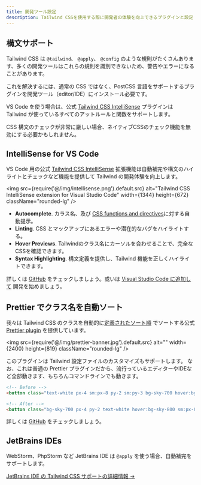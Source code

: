```yaml
---
title: 開発ツール設定
description: Tailwind CSSを使用する際に開発者の体験を向上できるプラグインと設定
---
```


## 構文サポート

Tailwind CSS は `@tailwind`、 `@apply`、 `@config` のような規則がたくさんあります、多くの開発ツールはこれらの規則を識別できないため、警告やエラーになることがあります。

これを解決するには、通常の CSS ではなく、PostCSS 言語をサポートするプラグインを開発ツール（editor/IDE）にインストール必要です。

VS Code を使う場合は、公式 [Tailwind CSS IntelliSense](https://marketplace.visualstudio.com/items?itemName=bradlc.vscode-tailwindcss) プラグインは Tailwind が使っているすべてのアットルールと関数をサポートします。

CSS 構文のチェックが非常に厳しい場合、ネイティブCSSのチェック機能を無効にする必要かもしれません。

## IntelliSense for VS Code

VS Code 用の公式 [Tailwind CSS IntelliSense](https://marketplace.visualstudio.com/items?itemName=bradlc.vscode-tailwindcss) 拡張機能は自動補完や構文のハイライトとチェックなど機能を提供して Tailwind の開発体験を向上します。

<img src={require('@/img/intellisense.png').default.src} alt="Tailwind CSS IntelliSense extension for Visual Studio Code" width={1344} height={672} className="rounded-lg" />

- **Autocomplete**. カラス名、及び [CSS functions and directives](/docs/functions-and-directives)に対する自動提示。
- **Linting**. CSS とマックアップにあるエラーや潜在的なバグをハイライトする。
- **Hover Previews**. Tailwindのクラス名にカーソルを合わせることで、完全なCSSを確認できます。
- **Syntax Highlighting**. 構文定義を提供し、Tailwind 機能を正しくハイライトできます。

詳しくは [GitHub](https://github.com/tailwindcss/intellisense) をチェックしましょう。或いは [Visual Studio Code に追加して](vscode:extension/bradlc.vscode-tailwindcss) 開発を始めましょう。

## Prettier でクラス名を自動ソート

我々は Tailwind CSS のクラスを自動的に[定義されたソート順](/blog/automatic-class-sorting-with-prettier#how-classes-are-sorted) でソートする公式 [Prettier plugin](https://github.com/tailwindlabs/prettier-plugin-tailwindcss) を提供しています。

<img src={require('@/img/prettier-banner.jpg').default.src} alt="" width={2400} height={819} className="rounded-lg" />

このプラグインは Tailwind 設定ファイルのカスタマイズもサポートします。
なお、これは普通の Prettier プラグインだから、流行っているエディターやIDEなど全部動きます、もちろんコマンドラインでも動きます。

```html
<!-- Before -->
<button class="text-white px-4 sm:px-8 py-2 sm:py-3 bg-sky-700 hover:bg-sky-800">...</button>

<!-- After -->
<button class="bg-sky-700 px-4 py-2 text-white hover:bg-sky-800 sm:px-8 sm:py-3">...</button>
```
詳しくは [GitHub](https://github.com/tailwindlabs/prettier-plugin-tailwindcss) をチェックしましょう。

## JetBrains IDEs

WebStorm、PhpStorm など JetBrains IDE は `@apply` を使う場合、自動補完をサポートします。

[JetBrains IDE の Tailwind CSS サポートの詳細情報 &rarr;](https://www.jetbrains.com/help/webstorm/tailwind-css.html)

